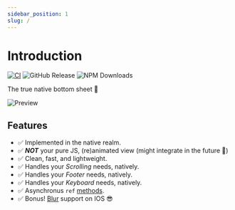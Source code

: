 ```yaml
---
sidebar_position: 1
slug: /
---
```


# Introduction

[![CI](https://github.com/lodev09/react-native-true-sheet/actions/workflows/ci.yml/badge.svg)](https://github.com/lodev09/react-native-true-sheet/actions/workflows/ci.yml)
![GitHub Release](https://img.shields.io/github/v/release/lodev09/react-native-true-sheet)
![NPM Downloads](https://img.shields.io/npm/dw/%40lodev09%2Freact-native-true-sheet)

The true native bottom sheet 💩

![Preview](/img/preview.gif)

## Features

* ✅ Implemented in the native realm.
* ✅ **_NOT_** your pure JS, (re)animated view (might integrate in the future 👀)
* ✅ Clean, fast, and lightweight.
* ✅ Handles your _Scrolling_ needs, natively.
* ✅ Handles your _Footer_ needs, natively.
* ✅ Handles your _Keyboard_ needs, natively.
* ✅ Asynchronus `ref` [methods](#methods).
* ✅ Bonus! [Blur](#blurtint) support on IOS 😎
